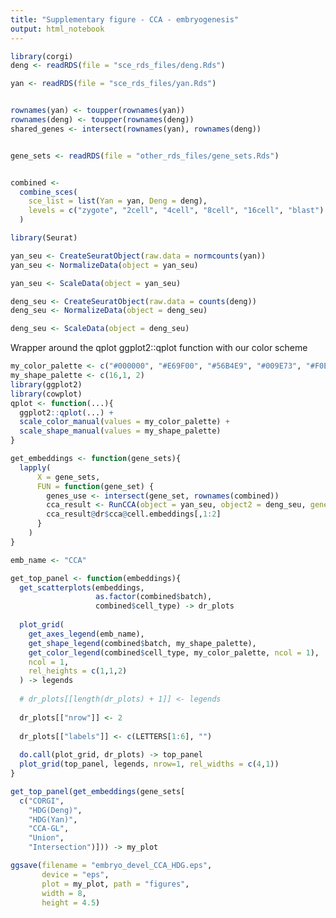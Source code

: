 ```yaml
---
title: "Supplementary figure - CCA - embryogenesis"
output: html_notebook
---
```


```r
library(corgi)
deng <- readRDS(file = "sce_rds_files/deng.Rds")

yan <- readRDS(file = "sce_rds_files/yan.Rds")


rownames(yan) <- toupper(rownames(yan))
rownames(deng) <- toupper(rownames(deng))
shared_genes <- intersect(rownames(yan), rownames(deng))


gene_sets <- readRDS(file = "other_rds_files/gene_sets.Rds")


combined <- 
  combine_sces(
    sce_list = list(Yan = yan, Deng = deng),
    levels = c("zygote", "2cell", "4cell", "8cell", "16cell", "blast")
  )

library(Seurat)
```


```r
yan_seu <- CreateSeuratObject(raw.data = normcounts(yan))
yan_seu <- NormalizeData(object = yan_seu)

```



```r
yan_seu <- ScaleData(object = yan_seu)

```



```r
deng_seu <- CreateSeuratObject(raw.data = counts(deng))
deng_seu <- NormalizeData(object = deng_seu)

```



```r
deng_seu <- ScaleData(object = deng_seu)

```


Wrapper around the qplot ggplot2::qplot function with our color scheme
```r
my_color_palette <- c("#000000", "#E69F00", "#56B4E9", "#009E73", "#F0E442", "#0072B2", "#D55E00", "#CC79A7")
my_shape_palette <- c(16,1, 2)
library(ggplot2)
library(cowplot)
qplot <- function(...){
  ggplot2::qplot(...) +
  scale_color_manual(values = my_color_palette) +
  scale_shape_manual(values = my_shape_palette)
}
```



```r
get_embeddings <- function(gene_sets){
  lapply(
      X = gene_sets,
      FUN = function(gene_set) {
        genes_use <- intersect(gene_set, rownames(combined))
        cca_result <- RunCCA(object = yan_seu, object2 = deng_seu, genes.use = genes_use)
        cca_result@dr$cca@cell.embeddings[,1:2]
      }
    )
}

```



```r
emb_name <- "CCA"

get_top_panel <- function(embeddings){
  get_scatterplots(embeddings,
                   as.factor(combined$batch),
                   combined$cell_type) -> dr_plots
  
  plot_grid(
    get_axes_legend(emb_name),
    get_shape_legend(combined$batch, my_shape_palette),
    get_color_legend(combined$cell_type, my_color_palette, ncol = 1),
    ncol = 1,
    rel_heights = c(1,1,2)
  ) -> legends
  
  # dr_plots[[length(dr_plots) + 1]] <- legends
  
  dr_plots[["nrow"]] <- 2
  
  dr_plots[["labels"]] <- c(LETTERS[1:6], "")
  
  do.call(plot_grid, dr_plots) -> top_panel
  plot_grid(top_panel, legends, nrow=1, rel_widths = c(4,1))
}

get_top_panel(get_embeddings(gene_sets[
  c("CORGI",
    "HDG(Deng)",
    "HDG(Yan)",
    "CCA-GL",
    "Union",
    "Intersection")])) -> my_plot

```



```r
ggsave(filename = "embryo_devel_CCA_HDG.eps",
       device = "eps", 
       plot = my_plot, path = "figures", 
       width = 8,
       height = 4.5)
```

